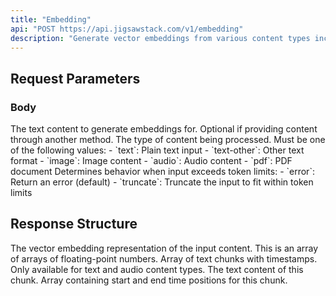 ```yaml
---
title: "Embedding"
api: "POST https://api.jigsawstack.com/v1/embedding"
description: "Generate vector embeddings from various content types including text, images, audio, and PDF files."
---
```


## Request Parameters

### Body

<FilesParam />

<ParamField body="text" type="string">
  The text content to generate embeddings for. Optional if providing content through another method.
</ParamField>

<ParamField body="type" type="string" required>
  The type of content being processed. Must be one of the following values:
  - `text`: Plain text input
  - `text-other`: Other text format
  - `image`: Image content
  - `audio`: Audio content
  - `pdf`: PDF document
</ParamField>

<ParamField body="token_overflow_mode" type="string" default="error">
  Determines behavior when input exceeds token limits:
  - `error`: Return an error (default)
  - `truncate`: Truncate the input to fit within token limits
</ParamField>

<Snippet file="header.mdx" />

## Response Structure

<BasicResponse />

<ResponseField name="embeddings" type="array<array<number>>">
  The vector embedding representation of the input content. This is an array of arrays of floating-point numbers.
</ResponseField>

<ResponseField name="chunks" type="array<string> | array<object>">
  Array of text chunks with timestamps. Only available for text and audio content types.
  <Expandable title="Chunk Object">
    <ResponseField name="text" type="string">
      The text content of this chunk.
    </ResponseField>
    <ResponseField name="timestamp" type="array<number>">
      Array containing start and end time positions for this chunk.
    </ResponseField>
  </Expandable>
</ResponseField>


<EmbeddingSnippet />